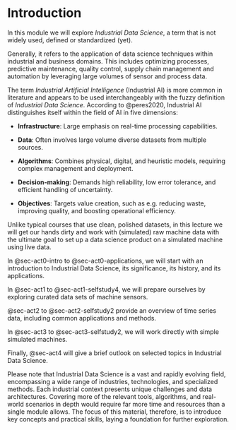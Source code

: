 # Introduction {#act0-sec-intro}

In this module we will explore _Industrial Data Science_, a term that is not widely used, defined or standardized (yet).

Generally, it refers to the application of data science techniques within industrial and business domains.
This includes optimizing processes, predictive maintenance, quality control, supply chain management and automation by leveraging large volumes of sensor and process data.

The term _Industrial Artificial Intelligence_ (Industrial AI) is more common in literature and appears to be used interchangeably with the fuzzy definition of _Industrial Data Science_.
According to @{peres2020}, Industrial AI distinguishes itself within the field of AI in five dimensions:

- **Infrastructure**: Large emphasis on real-time processing capabilities.

- **Data**: Often involves large volume diverse datasets from multiple sources.
  
- **Algorithms**: Combines physical, digital, and heuristic models, requiring complex management and deployment.
  
- **Decision-making**: Demands high reliability, low error tolerance, and efficient handling of uncertainty.

- **Objectives**: Targets value creation, such as e.g. reducing waste, improving quality, and boosting operational efficiency.

Unlike typical courses that use clean, polished datasets, in this lecture we will get our hands dirty and work with (simulated) raw machine data with the ultimate goal to set up a data science product on a simulated machine using live data.

In @{sec-act0-intro} to @{sec-act0-applications}, we will start with an introduction to Industrial Data Science, its significance, its history, and its applications.

In @{sec-act1} to @{sec-act1-selfstudy4}, we will prepare ourselves by exploring curated data sets of machine sensors.

@{sec-act2} to @{sec-act2-selfstudy2} provide an overview of time series data, including common applications and methods.

In @{sec-act3} to @{sec-act3-selfstudy2}, we will work directly with simple simulated machines.

Finally, @{sec-act4} will give a brief outlook on selected topics in Industrial Data Science.

Please note that Industrial Data Science is a vast and rapidly evolving field, encompassing a wide range of industries, technologies, and specialized methods.
Each industrial context presents unique challenges and data architectures.
Covering more of the relevant tools, algorithms, and real-world scenarios in depth would require far more time and resources than a single module allows.
The focus of this material, therefore, is to introduce key concepts and practical skills, laying a foundation for further exploration.
